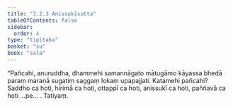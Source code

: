 ```yaml
---
title: "3.2.3 Anissukīsutta"
tableOfContents: false
sidebar:
  order: 4
type: "tipitaka"
basket: "su"
book: "sala"
---
```



<DynamicBreadcrumb />

<Division number="296" book="sala">

<Paragraph number="1278" book="sala">
“Pañcahi, anuruddha, dhammehi samannāgato mātugāmo kāyassa bhedā paraṃ maraṇā sugatiṃ saggaṃ lokaṃ upapajjati. Katamehi pañcahi? Saddho ca hoti, hirimā ca hoti, ottappī ca hoti, anissukī ca hoti, paññavā ca hoti …pe… .

</Paragraph>
</Division>

<Paragraph number="1279" type="center" book="sala">
Tatiyaṃ.
</Paragraph>